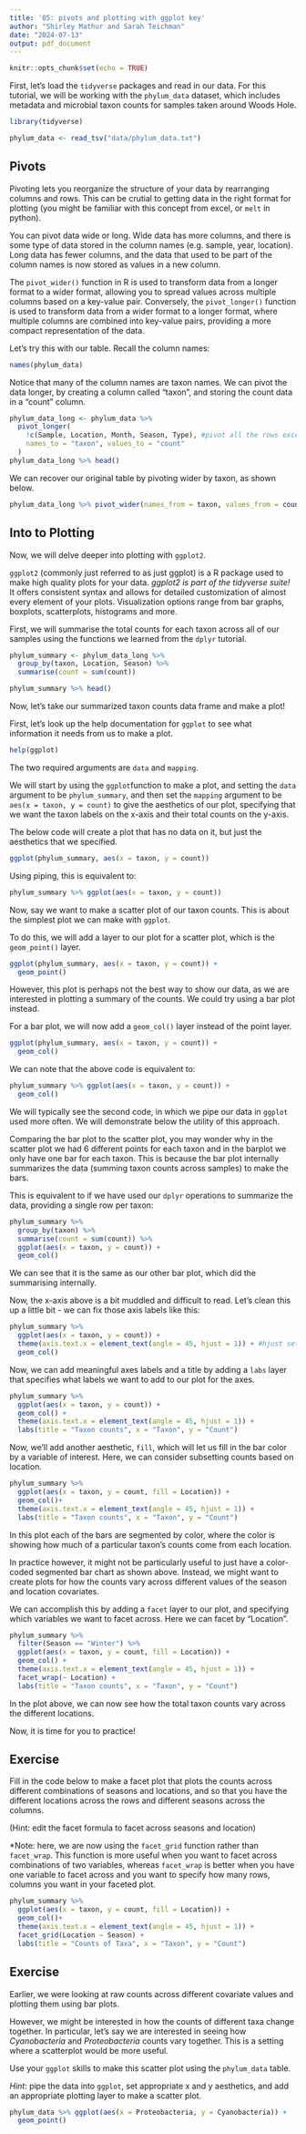 ```yaml
---
title: '05: pivots and plotting with ggplot key'
author: "Shirley Mathur and Sarah Teichman"
date: "2024-07-13"
output: pdf_document
---
```


```r
knitr::opts_chunk$set(echo = TRUE)
```

First, let's load the `tidyverse` packages and read in our data. For this tutorial, we will be working with the `phylum_data` dataset, which includes metadata and microbial taxon counts for samples taken around Woods Hole.

```r
library(tidyverse)
```

```r
phylum_data <- read_tsv("data/phylum_data.txt")
```

## Pivots

Pivoting lets you reorganize the structure of your data by rearranging columns and rows. This can be crutial to getting data in the right format for plotting (you might be familiar with this concept from excel, or `melt` in python).

You can pivot data wide or long. Wide data has more columns, and there is some type of data stored in the column names (e.g. sample, year, location). Long data has fewer columns, and the data that used to be part of the column names is now stored as values in a new column.

The `pivot_wider()` function in R is used to transform data from a longer format to a wider format, allowing you to spread values across multiple columns based on a key-value pair. Conversely, the `pivot_longer()` function is used to transform data from a wider format to a longer format, where multiple columns are combined into key-value pairs, providing a more compact representation of the data.

Let's try this with our table. Recall the column names:

```r
names(phylum_data)
```

Notice that many of the column names are taxon names. We can pivot the data longer, by creating a column called "taxon", and storing the count data in a "count" column.

```r
phylum_data_long <- phylum_data %>% 
  pivot_longer(
    !c(Sample, Location, Month, Season, Type), #pivot all the rows except for the sample metadata
    names_to = "taxon", values_to = "count"
  )
phylum_data_long %>% head()
```

We can recover our original table by pivoting wider by taxon, as shown below.

```r
phylum_data_long %>% pivot_wider(names_from = taxon, values_from = count) %>% head()
```

## Into to Plotting 

Now, we will delve deeper into plotting with `ggplot2`.
 
`ggplot2` (commonly just referred to as just ggplot) is a R package used to make high quality plots for your data. *ggplot2 is part of the tidyverse suite!* It offers consistent syntax and allows for detailed customization of almost every element of your plots. Visualization options range from bar graphs, boxplots, scatterplots, histograms and more. 

First, we will summarise the total counts for each taxon across all of our samples using the functions we learned from the `dplyr` tutorial.

```r
phylum_summary <- phylum_data_long %>%
  group_by(taxon, Location, Season) %>%
  summarise(count = sum(count))

phylum_summary %>% head()
```

Now, let's take our summarized taxon counts data frame and make a plot!

First, let's look up the help documentation for `ggplot` to see what information
it needs from us to make a plot.

```r
help(ggplot)
```

The two required arguments are `data` and `mapping`.

We will start by using the `ggplot`function to make a plot, and setting the `data` argument to be `phylum_summary`, and then set the `mapping` argument to be `aes(x = taxon, y = count)` to give the aesthetics of our plot, specifying that we want the taxon labels on the x-axis and their total counts on the y-axis.

The below code will create a plot that has no data on it, but just the aesthetics that we specified.

```r
ggplot(phylum_summary, aes(x = taxon, y = count)) 
```

Using piping, this is equivalent to:

```r
phylum_summary %>% ggplot(aes(x = taxon, y = count)) 
```

Now, say we want to make a scatter plot of our taxon counts. This is about the simplest plot we can make with `ggplot`.

To do this, we will add a layer to our plot for a scatter plot, which is the
`geom_point()` layer.

```r
ggplot(phylum_summary, aes(x = taxon, y = count)) + 
  geom_point()
```

However, this plot is perhaps not the best way to show our data, as we are interested in plotting a summary of the counts. We could try using a bar plot instead.

For a bar plot, we will now add a `geom_col()` layer instead of the point layer.

```r
ggplot(phylum_summary, aes(x = taxon, y = count)) +
  geom_col()
```

We can note that the above code is equivalent to:

```r
phylum_summary %>% ggplot(aes(x = taxon, y = count)) +
  geom_col()
```

We will typically see the second code, in which we pipe our data in `ggplot` used more often. We will demonstrate below the utility of this approach.

Comparing the bar plot to the scatter plot, you may wonder why in the scatter plot we had 6 different points for each taxon and in the barplot we only have one bar for each taxon. This is because the bar plot internally summarizes the data (summing taxon counts across samples) to make the bars.

This is equivalent to if we have used our `dplyr` operations to summarize the data, providing a single row per taxon:

```r
phylum_summary %>%
  group_by(taxon) %>%
  summarise(count = sum(count)) %>%
  ggplot(aes(x = taxon, y = count)) +
  geom_col()
```

We can see that it is the same as our other bar plot, which did the summarising internally.
 
Now, the x-axis above is a bit muddled and difficult to read. Let's clean this up a little bit - we can fix those axis labels like this:

```r
phylum_summary %>% 
  ggplot(aes(x = taxon, y = count)) +
  theme(axis.text.x = element_text(angle = 45, hjust = 1)) + #hjust sets the alignment of the text.
  geom_col()
```

Now, we can add meaningful axes labels and a title by adding a `labs` layer that specifies what labels we want to add to our plot for the axes.

```r
phylum_summary %>% 
  ggplot(aes(x = taxon, y = count)) +
  geom_col() +
  theme(axis.text.x = element_text(angle = 45, hjust = 1)) + 
  labs(title = "Taxon counts", x = "Taxon", y = "Count")
```

Now, we'll add another aesthetic, `fill`, which will let us fill in the bar color by a variable of interest. Here, we can consider subsetting counts based on location.

```r
phylum_summary %>% 
  ggplot(aes(x = taxon, y = count, fill = Location)) +
  geom_col()+
  theme(axis.text.x = element_text(angle = 45, hjust = 1)) + 
  labs(title = "Taxon counts", x = "Taxon", y = "Count")
```

In this plot each of the bars are segmented by color, where the color is showing how much of a particular taxon's counts come from each location.

In practice however, it might not be particularly useful to just have a color-coded segmented bar chart as shown above. Instead, we might want to create plots for how the counts vary across different values of the season and location covariates.

We can accomplish this by adding a `facet` layer to our plot, and specifying which variables we want to facet across. Here we can facet by "Location".

```r
phylum_summary %>% 
  filter(Season == "Winter") %>%
  ggplot(aes(x = taxon, y = count, fill = Location)) +
  geom_col() +
  theme(axis.text.x = element_text(angle = 45, hjust = 1)) + 
  facet_wrap(~ Location) +
  labs(title = "Taxon counts", x = "Taxon", y = "Count")
```

In the plot above, we can now see how the total taxon counts vary across the different locations.

Now, it is time for you to practice!

## Exercise

Fill in the code below to make a facet plot that plots the counts across different combinations of seasons and locations, and so that you have the different locations across the rows and different seasons across the columns.

(Hint: edit the facet formula to facet across seasons and location)

*Note: here, we are now using the `facet_grid` function rather than `facet_wrap`. This function is more useful when you want to facet across combinations of two variables, whereas `facet_wrap` is better when you have one variable to facet across and you want to specify how many rows, columns you want in your faceted plot.


```r
phylum_summary %>% 
  ggplot(aes(x = taxon, y = count, fill = Location)) +
  geom_col()+
  theme(axis.text.x = element_text(angle = 45, hjust = 1)) + 
  facet_grid(Location ~ Season) +
  labs(title = "Counts of Taxa", x = "Taxon", y = "Count")
```

## Exercise

Earlier, we were looking at raw counts across different covariate values and plotting them using bar plots. 

However, we might be interested in how the counts of different taxa change together. In particular, let's say we are interested in seeing how *Cyanobacteria* and *Proteobacteria* counts vary together. This is a setting where a scatterplot would be more useful.

Use your `ggplot` skills to make this scatter plot using the `phylum_data` table.

*Hint*: pipe the data into `ggplot`, set appropriate x and y aesthetics, and add an appropriate plotting layer to make a scatter plot.

```r
phylum_data %>% ggplot(aes(x = Proteobacteria, y = Cyanobacteria)) +
  geom_point()
```
